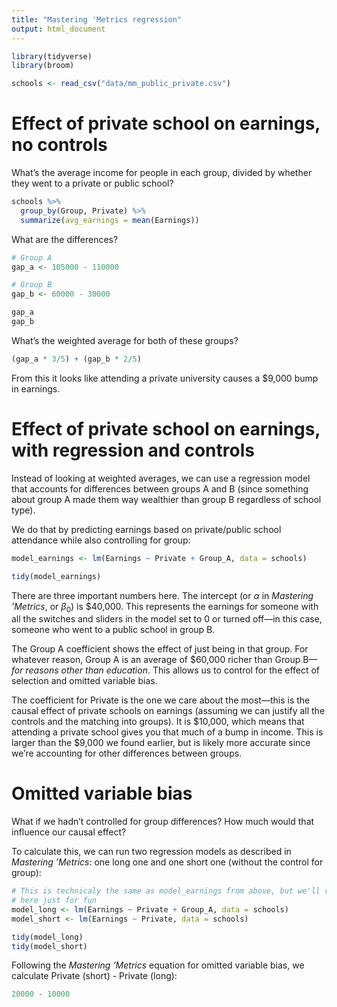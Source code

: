 ```yaml
---
title: "Mastering 'Metrics regression"
output: html_document
---
```


```r
library(tidyverse)
library(broom)

schools <- read_csv("data/mm_public_private.csv")
```

# Effect of private school on earnings, no controls

What's the average income for people in each group, divided by whether they went to a private or public school?

```r
schools %>% 
  group_by(Group, Private) %>% 
  summarize(avg_earnings = mean(Earnings))
```

What are the differences?

```r
# Group A
gap_a <- 105000 - 110000

# Group B
gap_b <- 60000 - 30000

gap_a
gap_b
```

What's the weighted average for both of these groups?

```r
(gap_a * 3/5) + (gap_b * 2/5)
```

From this it looks like attending a private university causes a \$9,000 bump in earnings.


# Effect of private school on earnings, with regression and controls

Instead of looking at weighted averages, we can use a regression model that accounts for differences between groups A and B (since something about group A made them way wealthier than group B regardless of school type).

We do that by predicting earnings based on private/public school attendance while also controlling for group:

```r
model_earnings <- lm(Earnings ~ Private + Group_A, data = schools)
```

```r
tidy(model_earnings)
```

There are three important numbers here. The intercept (or $\alpha$ in *Mastering 'Metrics*, or $\beta_0$) is \$40,000. This represents the earnings for someone with all the switches and sliders in the model set to 0 or turned off—in this case, someone who went to a public school in group B. 

The Group A coefficient shows the effect of just being in that group. For whatever reason, Group A is an average of \$60,000 richer than Group B—*for reasons other than education*. This allows us to control for the effect of selection and omitted variable bias.

The coefficient for Private is the one we care about the most—this is the causal effect of private schools on earnings (assuming we can justify all the controls and the matching into groups). It is \$10,000, which means that attending a private school gives you that much of a bump in income. This is larger than the \$9,000 we found earlier, but is likely more accurate since we're accounting for other differences between groups.

# Omitted variable bias

What if we hadn't controlled for group differences? How much would that influence our causal effect?

To calculate this, we can run two regression models as described in *Mastering 'Metrics*: one long one and one short one (without the control for group):

```r
# This is technicaly the same as model_earnings from above, but we'll run it again 
# here just for fun
model_long <- lm(Earnings ~ Private + Group_A, data = schools)
model_short <- lm(Earnings ~ Private, data = schools)

tidy(model_long)
tidy(model_short)
```

Following the *Mastering 'Metrics* equation for omitted variable bias, we calculate Private (short) - Private (long):

```r
20000 - 10000
```

